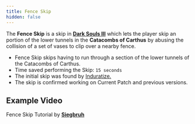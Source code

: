 ```yaml
---
title: Fence Skip
hidden: false
---
```



The **Fence Skip** is a skip in [**Dark Souls III**](/darksouls3) which lets the player skip an portion of the lower tunnels in the **Catacombs of Carthus** by abusing the collision of a set of vases to clip over a nearby fence.

- Fence Skip skips having to run through a section of the lower tunnels of the Catacombs of Carthus.
- Time saved performing the Skip: `15 seconds`
- The initial skip was found by [Induratize.](https://www.twitch.tv/induratize)
- The skip is confirmed working on Current Patch and previous versions.

## Example Video

<YouTube id="https://www.youtube.com/watch?v=PiLjSYMP8JU" />

Fence Skip Tutorial by [**Siegbruh**](https://youtube.com/channel/UConORF_AvrYAq4e03SWLacg)
